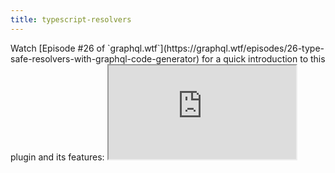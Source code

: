 ```yaml
---
title: typescript-resolvers
---
```




<PackageHeader hasOperationsNote />

<Callout>
  Watch [Episode #26 of `graphql.wtf`](https://graphql.wtf/episodes/26-type-safe-resolvers-with-graphql-code-generator)
  for a quick introduction to this plugin and its features:
</Callout>

<iframe
  className="w-full mt-6 h-[400px]"
  src="https://youtube.com/embed/tHMaNmqPIC4"
  title="YouTube video player"
  allow="accelerometer; autoplay; clipboard-write; encrypted-media; gyroscope; picture-in-picture"
  allowFullScreen
/>

<Callout>
  [More weekly episodes are available in `graphql.wtf`](https://graphql.wtf/) by [Jamie
  Barton](https://twitter.com/notrab).
</Callout>

<PackageApiDocs />

## Usage Example

<Callout>
**Quick Start with `typescript-resolvers`**

You can find [a blog post we wrote about using and customizing this plugin here](https://the-guild.dev/blog/better-type-safety-for-resolvers-with-graphql-codegen)

</Callout>

Run `graphql-codegen` as usual, with this new plugin:

```yaml
schema: schema.json
generates:
  ./src/resolvers-types.ts:
    plugins:
      - typescript
      - typescript-resolvers
```

Import the types from the generated file and use in the resolver:

```ts
import { Resolvers } from './resolvers-types'

export const resolvers: Resolvers = {
  Query: {
    myQuery: (root, args, context) => {}
  }
}
```

This will make the resolver fully typed and compatible with typescript compiler, including the handler's arguments and return value.

Generated resolvers can be passed directly into [graphql-tools](https://npmjs.com/package/graphql-tools) `makeExecutableSchema` function.

## Integration with Apollo-Server

By default `apollo-server` will not work with generated resolvers signature.

If you are using Apollo Server with TypeScript, note that you need to set `useIndexSignature: true` in your config, in order to add a compatible index signature ([more info](https://github.com/dotansimha/graphql-code-generator/issues/1133#issuecomment-456812621)).

```yaml
generates:
  ./resolvers-types.ts:
    config:
      useIndexSignature: true
    plugins:
      - typescript
      - typescript-resolvers
```

If you wish to have an easy start, and have the ability to use resolvers chaining without models types, you can also add to your config `defaultMapper: Partial<{T}>`. This will allow you to return partial types in your resolvers.

## Use Your Model Types (`mappers`)

If you wish to use your custom model types, codegen allow you to use `mappers` feature to map GraphQL types to your custom model types. [You can find an article explaining how to use `mappers` here](https://the-guild.dev/blog/better-type-safety-for-resolvers-with-graphql-codegen).

Here's the basic example of using it:

```yaml
schema: schema.graphql
generates:
  ./resolvers-types.ts:
    config:
      contextType: models#MyContextType
      mappers:
        User: ./models#UserModel
        Profile: ./models#UserProfile
    plugins:
      - typescript
      - typescript-resolvers
```

## Enum Resolvers

[Apollo-Server](https://apollographql.com/docs/apollo-server) and schemas built with [`graphql-tools`](https://graphql-tools.com) supports creating resolvers for GraphQL `enum`s.

This is helpful because you can have internal values that are different from the public enum values, and you can use the internal values in your resolvers.

Codegen allows you to specify either `mappers` or `enumValues` to map enums in your resolvers, and if you are using it for enums, you'll get a resolver signature for the enum resolvers as well.

#### Usage Example

With the following schema:

```graphql
type Query {
  favoriteColor: Color!
}

enum Color {
  RED
  BLUE
}
```

```yaml
schema: schema.graphql
generates:
  ./resolvers-types.ts:
    config:
      enumValues:
        Color: ./enums#ColorsCode
    plugins:
      - typescript
      - typescript-resolvers
```

```ts filename="enums.ts"
export enum ColorsCode {
  MY_RED = '#FF0000',
  MY_BLUE = '#0000FF'
}
```

```ts filename="resolvers.ts"
import { Resolvers } from './resolvers-types'
import { ColorsCode } from './enums'

const resolvers: Resolvers = {
  Color: {
    RED: ColorsCode.MY_RED,
    BLUE: ColorsCode.MY_BLUE
  },
  Query: {
    favoriteColor: () => ColorsCode.MY_RED // Now you cn return this, and it will be mapped to your actual GraphQL enum
  }
}
```

You can also define the same with explicit enum values:

```yaml
schema: schema.graphql
generates:
  ./resolvers-types.ts:
    config:
      enumValues:
        Color:
          RED: '#FF0000'
          BLUE: '#0000FF'
    plugins:
      - typescript
      - typescript-resolvers
```

Or, with `mappers`:

```yaml
schema: schema.graphql
generates:
  ./resolvers-types.ts:
    config:
      mappers:
        Color: ./enums#ColorsCode
    plugins:
      - typescript
      - typescript-resolvers
```

## Defined shared mappers across configurations

In some case, you might want to share some common `mappers` between many output file configurations.

To do so, you can leverage the YAML references features as follow:

```yaml filename="codegen.yml" {4,5}
schema: 'schema.graphql'
documents: src/*.ts

shared_mappers: &shared_mappers
  ID: IDType

generates:
  resolvers-types-1.ts:
    plugins:
      - typescript
      - typescript-resolvers
    config:
      mappers:
        <<: *shared_mappers
        String: StringType
  resolvers-types-2.ts:
    plugins:
      - typescript
      - typescript-resolvers
    config:
      mappers:
        <<: *shared_mappers
        String: StringType
```

The above configuration will provide the ID type mapping to both `resolvers-types-1.ts` and `resolvers-types-2.ts` files.

The complete example is available here: [codegen-repros/reusable-mappers](https://github.com/charlypoly/codegen-repros/blob/master/reusable-mappers/codegen.yml)

You can also achieve a similar reusable mappers configuration by providing a TypeScript or JavaScript file configuration.
